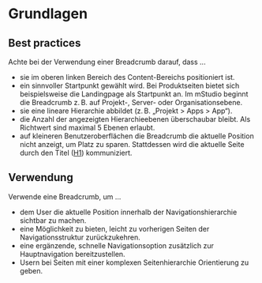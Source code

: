 # Grundlagen

## Best practices

Achte bei der Verwendung einer Breadcrumb darauf, dass ...

- sie im oberen linken Bereich des Content-Bereichs positioniert ist.
- ein sinnvoller Startpunkt gewählt wird. Bei Produktseiten bietet sich
  beispielsweise die Landingpage als Startpunkt an. Im mStudio beginnt die
  Breadcrumb z. B. auf Projekt-, Server- oder Organisationsebene.
- sie eine lineare Hierarchie abbildet (z. B. „Projekt > Apps > App“).
- die Anzahl der angezeigten Hierarchieebenen überschaubar bleibt. Als Richtwert
  sind maximal 5 Ebenen erlaubt.
- auf kleineren Benutzeroberflächen die Breadcrumb die aktuelle Position nicht
  anzeigt, um Platz zu sparen. Stattdessen wird die aktuelle Seite durch den
  Titel ([H1](/03-components/content/heading/overview)) kommuniziert.

## Verwendung

Verwende eine Breadcrumb, um ...

- dem User die aktuelle Position innerhalb der Navigationshierarchie sichtbar zu
  machen.
- eine Möglichkeit zu bieten, leicht zu vorherigen Seiten der
  Navigationsstruktur zurückzukehren.
- eine ergänzende, schnelle Navigationsoption zusätzlich zur Hauptnavigation
  bereitzustellen.
- Usern bei Seiten mit einer komplexen Seitenhierarchie Orientierung zu geben.
